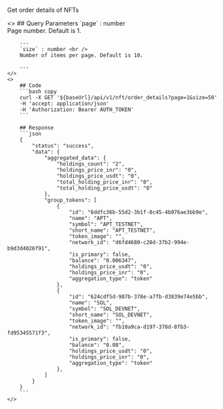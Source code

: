 
Get order details of NFTs

<ColumnLayout>
    <>
        ## Query Parameters
        `page` : number <br />
        Page number. Default is 1.

        ---
        `size` : number <br />
        Number of items per page. Default is 10.

        ---
    </>
    <>
        ## Code
        ```bash copy
        curl -X GET '${baseUrl}/api/v1/nft/order_details?page=1&size=50'
        -H 'accept: application/json' 
        -H 'Authorization: Bearer AUTH_TOKEN'
        ```

        ## Response
        ```json
        {
            "status": "success",
            "data": {
                "aggregated_data": {
                    "holdings_count": "2",
                    "holdings_price_inr": "0",
                    "holdings_price_usdt": "0",
                    "total_holding_price_inr": "0",
                    "total_holding_price_usdt": "0"
                },
                "group_tokens": [
                    {
                        "id": "6ddfc36b-55d2-3b1f-8c45-4b076ae3bb9e",
                        "name": "APT",
                        "symbol": "APT_TESTNET",
                        "short_name": "APT_TESTNET",
                        "token_image": "",
                        "network_id": "d6fd4680-c28d-37b2-994e-b9d3d4026f91",
                        "is_primary": false,
                        "balance": "0.006347",
                        "holdings_price_usdt": "0",
                        "holdings_price_inr": "0",
                        "aggregation_type": "token"
                    },
                    {
                        "id": "624cdf5d-987b-378e-a7fb-d3839e74e5bb",
                        "name": "SOL",
                        "symbol": "SOL_DEVNET",
                        "short_name": "SOL_DEVNET",
                        "token_image": "",
                        "network_id": "fb10a9ca-d197-378d-8fb3-fd95345571f3",
                        "is_primary": false,
                        "balance": "0.08",
                        "holdings_price_usdt": "0",
                        "holdings_price_inr": "0",
                        "aggregation_type": "token"
                    },
                ]
            }
        }
        ```
    </>
</ColumnLayout>